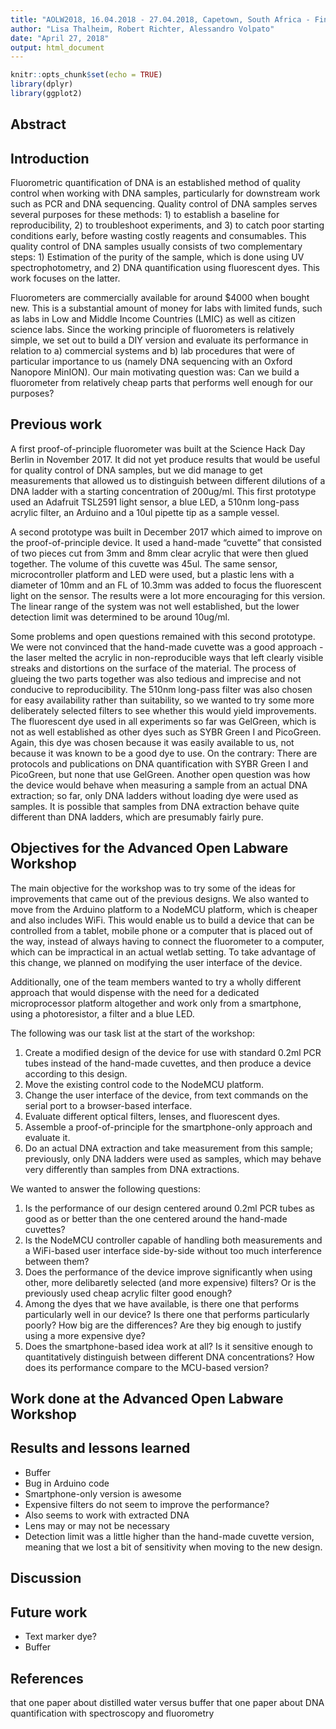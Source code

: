 ```yaml
---
title: "AOLW2018, 16.04.2018 - 27.04.2018, Capetown, South Africa - Final report"
author: "Lisa Thalheim, Robert Richter, Alessandro Volpato"
date: "April 27, 2018"
output: html_document
---
```


```r
knitr::opts_chunk$set(echo = TRUE)
library(dplyr)
library(ggplot2)
```

## Abstract

## Introduction

Fluorometric quantification of DNA is an established method of quality control when working with DNA samples, particularly for downstream work such as PCR and DNA sequencing. Quality control of DNA samples serves several purposes for these methods: 1) to establish a baseline for reproducibility, 2) to troubleshoot experiments, and 3) to catch poor starting conditions early, before wasting costly reagents and consumables. This quality control of DNA samples usually consists of two complementary steps: 1) Estimation of the purity of the sample, which is done using UV spectrophotometry, and 2) DNA quantification using fluorescent dyes. This work focuses on the latter.

Fluorometers are commercially available for around $4000 when bought new. This is a substantial amount of money for labs with limited funds, such as labs in Low and Middle Income Countries (LMIC) as well as citizen science labs. Since the working principle of fluorometers is relatively simple, we set out to build a DIY version and evaluate its performance in relation to a) commercial systems and b) lab procedures that were of particular importance to us (namely DNA sequencing with an Oxford Nanopore MinION). Our main motivating question was: Can we build a fluorometer from relatively cheap parts that performs well enough for our purposes?

## Previous work

A first proof-of-principle fluorometer was built at the Science Hack Day Berlin in November 2017. It did not yet produce results that would be useful for quality control of DNA samples, but we did manage to get measurements that allowed us to distinguish between different dilutions of a DNA ladder with a starting concentration of 200ug/ml. This first prototype used an Adafruit TSL2591 light sensor, a blue LED, a 510nm long-pass acrylic filter, an Arduino and a 10ul pipette tip as a sample vessel.

A second prototype was built in December 2017 which aimed to improve on the proof-of-principle device. It used a hand-made "cuvette" that consisted of two pieces cut from 3mm and 8mm clear acrylic that were then glued together. The volume of this cuvette was 45ul. The same sensor, microcontroller platform and LED were used, but a plastic lens with a diameter of 10mm and an FL of 10.3mm was added to focus the fluorescent light on the sensor. The results were a lot more encouraging for this version. The linear range of the system was not well established, but the lower detection limit was determined to be around 10ug/ml.

Some problems and open questions remained with this second prototype. We were not convinced that the hand-made cuvette was a good approach - the laser melted the acrylic in non-reproducible ways that left clearly visible streaks and distortions on the surface of the material. The process of glueing the two parts together was also tedious and imprecise and not conducive to reproducibility.
The 510nm long-pass filter was also chosen for easy availability rather than suitability, so we wanted to try some more deliberately selected filters to see whether this would yield improvements. The fluorescent dye used in all experiments so far was GelGreen, which is not as well established as other dyes such as SYBR Green I and PicoGreen. Again, this dye was chosen because it was easily available to us, not because it was known to be a good dye to use. On the contrary: There are protocols and publications on DNA quantification with SYBR Green I and PicoGreen, but none that use GelGreen.
Another open question was how the device would behave when measuring a sample from an actual DNA extraction; so far, only DNA ladders without loading dye were used as samples. It is possible that samples from DNA extraction behave quite different than DNA ladders, which are presumably fairly pure.

## Objectives for the Advanced Open Labware Workshop

The main objective for the workshop was to try some of the ideas for improvements that came out of the previous designs. We also wanted to move from the Arduino platform to a NodeMCU platform, which is cheaper and also includes WiFi. This would enable us to build a device that can be controlled from a tablet, mobile phone or a computer that is placed out of the way, instead of always having to connect the fluorometer to a computer, which can be impractical in an actual wetlab setting. To take advantage of this change, we planned on modifying the user interface of the device.

Additionally, one of the team members wanted to try a wholly different approach that would dispense with the need for a dedicated microprocessor platform altogether and work only from a smartphone, using a photoresistor, a filter and a blue LED.

The following was our task list at the start of the workshop:

1. Create a modified design of the device for use with standard 0.2ml PCR tubes instead of the hand-made cuvettes, and then produce a device according to this design.
2. Move the existing control code to the NodeMCU platform.
3. Change the user interface of the device, from text commands on the serial port to a browser-based interface.
4. Evaluate different optical filters, lenses, and fluorescent dyes.
5. Assemble a proof-of-principle for the smartphone-only approach and evaluate it.
6. Do an actual DNA extraction and take measurement from this sample; previously, only DNA ladders were used as samples, which may behave very differently than samples from DNA extractions.

We wanted to answer the following questions:

1. Is the performance of our design centered around 0.2ml PCR tubes as good as or better than the one centered around the hand-made cuvettes?
2. Is the NodeMCU controller capable of handling both measurements and a WiFi-based user interface side-by-side without too much interference between them?
3. Does the performance of the device improve significantly when using other, more delibaretly selected (and more expensive) filters? Or is the previously used cheap acrylic filter good enough?
4. Among the dyes that we have available, is there one that performs particularly well in our device? Is there one that performs particularly poorly? How big are the differences? Are they big enough to justify using a more expensive dye?
5. Does the smartphone-based idea work at all? Is it sensitive enough to quantitatively distinguish between different DNA concentrations? How does its performance compare to the MCU-based version?

## Work done at the Advanced Open Labware Workshop

## Results and lessons learned

* Buffer
* Bug in Arduino code
* Smartphone-only version is awesome
* Expensive filters do not seem to improve the performance?
* Also seems to work with extracted DNA
* Lens may or may not be necessary
* Detection limit was a little higher than the hand-made cuvette version, meaning that we lost a bit of sensitivity when moving to the new design.

## Discussion

## Future work

* Text marker dye?
* Buffer

## References

that one paper about distilled water versus buffer
that one paper about DNA quantification with spectroscopy and fluorometry